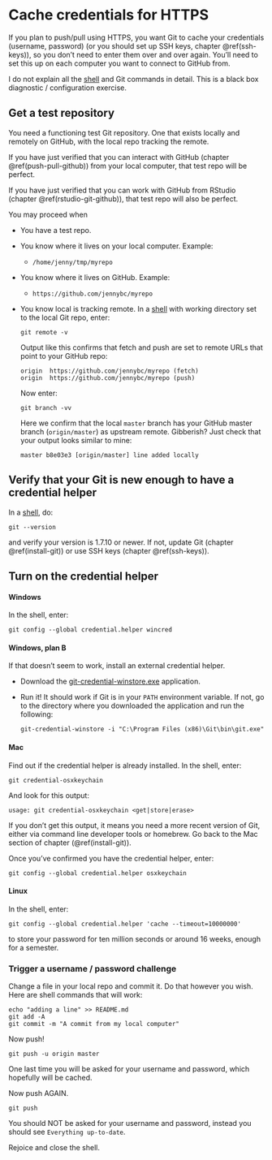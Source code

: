 # Cache credentials for HTTPS {#credential-caching}

If you plan to push/pull using HTTPS, you want Git to cache your credentials (username, password) (or you should set up SSH keys, chapter \@ref(ssh-keys)), so you don't need to enter them over and over again. You'll need to set this up on each computer you want to connect to GitHub from.

I do not explain all the [shell](http://stat545.com/git09_shell.html) and Git commands in detail. This is a black box diagnostic / configuration exercise.

## Get a test repository

You need a functioning test Git repository. One that exists locally and remotely on GitHub, with the local repo tracking the remote.

If you have just verified that you can interact with GitHub (chapter \@ref(push-pull-github)) from your local computer, that test repo will be perfect.

If you have just verified that you can work with GitHub from RStudio (chapter \@ref(rstudio-git-github)), that test repo will also be perfect.

You may proceed when

  * You have a test repo.
  * You know where it lives on your local computer. Example:
    - `/home/jenny/tmp/myrepo`
  * You know where it lives on GitHub. Example:
    - `https://github.com/jennybc/myrepo`
  * You know local is tracking remote. In a [shell](http://stat545.com/git09_shell.html) with working directory set to the local Git repo, enter:
  
        git remote -v
        
    Output like this confirms that fetch and push are set to remote URLs that point to your GitHub repo:
    
        origin	https://github.com/jennybc/myrepo (fetch)
        origin	https://github.com/jennybc/myrepo (push)
        
    Now enter:
    
        git branch -vv
        
    Here we confirm that the local `master` branch has your GitHub master branch (`origin/master`) as upstream remote. Gibberish? Just check that your output looks similar to mine:
    
        master b8e03e3 [origin/master] line added locally

## Verify that your Git is new enough to have a credential helper

In a [shell](http://stat545.com/git09_shell.html), do:

    git --version

and verify your version is 1.7.10 or newer. If not, update Git (chapter \@ref(install-git)) or use SSH keys (chapter \@ref(ssh-keys)).
  
## Turn on the credential helper

#### Windows

In the shell, enter:

    git config --global credential.helper wincred

#### Windows, plan B

If that doesn't seem to work, install an external credential helper.

  * Download the [git-credential-winstore.exe](http://gitcredentialstore.codeplex.com/) application.
  * Run it! It should work if Git is in your `PATH` environment variable. If not, go to the directory where you downloaded the application and run the following:
  
        git-credential-winstore -i "C:\Program Files (x86)\Git\bin\git.exe"

#### Mac

Find out if the credential helper is already installed. In the shell, enter:

    git credential-osxkeychain
    
And look for this output:

    usage: git credential-osxkeychain <get|store|erase>

If you don't get this output, it means you need a more recent version of Git, either via command line developer tools or homebrew. Go back to the Mac section of chapter (\@ref(install-git)).

Once you've confirmed you have the credential helper, enter:

    git config --global credential.helper osxkeychain

#### Linux

In the shell, enter:

    git config --global credential.helper 'cache --timeout=10000000'

to store your password for ten million seconds or around 16 weeks, enough for a semester.

### Trigger a username / password challenge

Change a file in your local repo and commit it. Do that however you wish. Here are shell commands that will work:

    echo "adding a line" >> README.md
    git add -A
    git commit -m "A commit from my local computer"

Now push!

    git push -u origin master

One last time you will be asked for your username and password, which hopefully will be cached.

Now push AGAIN.

    git push
  
You should NOT be asked for your username and password, instead you should see `Everything up-to-date`.
  
Rejoice and close the shell.
